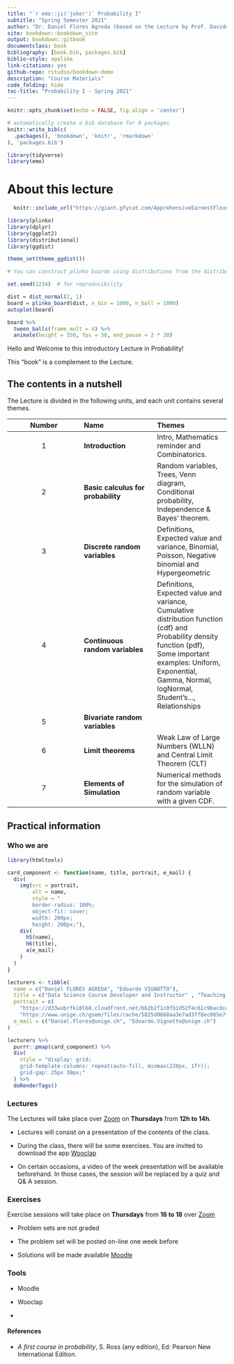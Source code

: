 ```yaml
--- 
title: "`r emo::ji('joker')` Probability I"
subtitle: "Spring Semester 2021"
author: "Dr. Daniel Flores Agreda (based on the Lecture by Prof. Davide La Vecchia)"
site: bookdown::bookdown_site
output: bookdown::gitbook
documentclass: book
bibliography: [book.bib, packages.bib]
biblio-style: apalike
link-citations: yes
github-repo: rstudio/bookdown-demo
description: "Course Materials"
code_folding: hide 
toc-title: "Probability I - Spring 2021"
---
```

```r
knitr::opts_chunk$set(echo = FALSE, fig.align = 'center')
```

```r
# automatically create a bib database for R packages
knitr::write_bib(c(
  .packages(), 'bookdown', 'knitr', 'rmarkdown'
), 'packages.bib')
```


```r
library(tidyverse)
library(emo)
```


# About this lecture {-}


```r
  knitr::include_url("https://giant.gfycat.com/ApprehensiveEarnestFlounder.mp4")
```

```r
library(plinko)
library(dplyr)
library(ggplot2)
library(distributional)
library(ggdist)

theme_set(theme_ggdist())

# You can construct plinko boards using distributions from the distributional package:

set.seed(1234)  # for reproducibility

dist = dist_normal(2, 1)
board = plinko_board(dist, n_bin = 1000, n_ball = 1000)
autoplot(board)

board %>%
  tween_balls(frame_mult = 4) %>%
  animate(height = 350, fps = 30, end_pause = 2 * 30)
```


Hello and Welcome to this introductory Lecture in Probability! 

This "book" is a complement to the Lecture. 

## The contents in a nutshell {-}

The Lecture is divided in the following units, and each unit contains several themes. 

| Number| Name  | Themes |
|:------:|:-------|:-------|
| 1 |**Introduction** | Intro, Mathematics reminder and Combinatorics. |
| 2 |**Basic calculus for probability** | Random variables, Trees, Venn diagram, Conditional probability, Independence & Bayes' theorem. | 
| 3 | **Discrete random variables**| Definitions, Expected value and variance,  Binomial, Poisson, Negative binomial and Hypergeometric |
| 4 | **Continuous random variables** | Definitions, Expected value and variance, Cumulative distribution function (cdf) and Probability density function (pdf), Some important examples: Uniform, Exponential, Gamma, Normal, logNormal, Student's..., Relationships | 
| 5 | **Bivariate random variables** | | 
| 6 | **Limit theorems** | Weak Law of Large Numbers (WLLN) and Central Limit Theorem (CLT) |
| 7 | **Elements of Simulation** | Numerical methods for the simulation of random variable with a given CDF. | 


## Practical information {-}

### Who we are {-}

```r
library(htmltools)

card_component <- function(name, title, portrait, e_mail) {
  div(
    img(src = portrait,
        alt = name, 
        style = "
        border-radius: 100%;
        object-fit: cover;
        width: 200px;
        height: 200px;"), 
    div(
      h5(name),
      h6(title), 
      a(e_mail)
    )
  )
}
```


```r
lecturers <- tibble(
  name = c("Daniel FLORES AGREDA", "Edoardo VIGNOTTO"),
  title = c("Data Science Course Developer and Instructor" , "Teaching and Research Assistant"),
  portrait = c(
    "https://d33wubrfki0l68.cloudfront.net/bb2b2f1c0fb1d52f4c61c9bacdc49dcbfc4c756c/58288/daniel.3c796e13.jpg",
    "https://www.unige.ch/gsem/files/cache/5825d0668aa3e7ad3ff8ec085e7f3498_f3901.jpg"), 
  e_mail = c("Daniel.Flores@unige.ch", "Edoardo.Vignotto@unige.ch")
)
```

```r
lecturers %>%
  purrr::pmap(card_component) %>%
  div(
    style = "display: grid;
    grid-template-columns: repeat(auto-fill, minmax(220px, 1fr));
    grid-gap: 25px 30px;"
  ) %>%
  doRenderTags()
```





### Lectures {-}

The Lectures will take place over [Zoom](https://unige.zoom.us/j/7938361073) on **Thursdays** from **12h to 14h**. 

- Lectures will consist on a presentation of the contents of the class. 

- During the class, there will be some exercises. You are invited to download the app [Wooclap]()

- On certain occasions, a video of the week presentation will be available beforehand. In those cases, the session will be replaced by a quiz and Q\& A session. 

### Exercises {-}

Exercise sessions will take place on **Thursdays**  from **16 to 18** over [Zoom](https://unige.zoom.us/j/7938361073)

- Problem sets are not graded

- The problem set will be posted on-line one week before

- Solutions will be made available [Moodle]()


### Tools {-}

- Moodle 

- Wooclap

- 

#### References {-}

- _A first course in probability_, S. Ross (any edition), Ed: Pearson New International Edition. 

